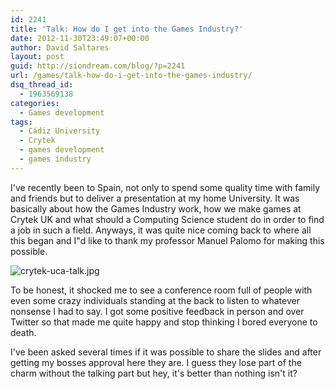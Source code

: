 ```yaml
---
id: 2241
title: 'Talk: How do I get into the Games Industry?'
date: 2012-11-30T23:49:07+00:00
author: David Saltares
layout: post
guid: http://siondream.com/blog/?p=2241
url: /games/talk-how-do-i-get-into-the-games-industry/
dsq_thread_id:
  - 1963569138
categories:
  - Games development
tags:
  - Cádiz University
  - Crytek
  - games development
  - games industry
---
```


I've recently been to Spain, not only to spend some quality time with family and friends but to deliver a presentation at my home University. It was basically about how the Games Industry work, how we make games at Crytek UK and what should a Computing Science student do in order to find a job in such a field. Anyways, it was quite nice coming back to where all this began and I"d like to thank my professor Manuel Palomo for making this possible.

![crytek-uca-talk.jpg](/img/wp/crytek-uca-talk.jpg)

To be honest, it shocked me to see a conference room full of people with even some crazy individuals standing at the back to listen to whatever nonsense I had to say. I got some positive feedback in person and over Twitter so that made me quite happy and stop thinking I bored everyone to death.

I've been asked several times if it was possible to share the slides and after getting my bosses approval here they are. I guess they lose part of the charm without the talking part but hey, it's better than nothing isn't it?

<Slideshare id="d7ZV1aWsDuxH6G" />
